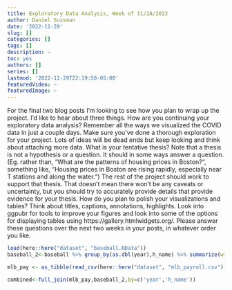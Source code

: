 ```yaml
---
title: Exploratory Data Analysis, Week of 11/28/2022
author: Daniel Sussman
date: '2022-11-29'
slug: []
categories: []
tags: []
description: ~
toc: yes
authors: []
series: []
lastmod: '2022-11-29T22:19:58-05:00'
featuredVideo: ~
featuredImage: ~
---
```


For the final two blog posts I’m looking to see how you plan to wrap up the project. I’d like to hear about three things.
How are you continuing your exploratory data analysis? Remember all the ways we visualized the COVID data in just a couple days. Make sure you’ve done a thorough exploration for your project. Lots of ideas will be dead ends but keep looking and think about attaching more data.
What is your tentative thesis? Note that a thesis is not a hypothesis or a question. It should in some ways answer a question. (Eg. rather than, “What are the patterns of housing prices in Boston?“, something like, “Housing prices in Boston are rising rapidly, especially near T stations and along the water.“) The rest of the project should work to support that thesis. That doesn’t mean there won’t be any caveats or uncertainty, but you should try to accurately  provide details that provide evidence for your thesis.
How do you plan to polish your visualizations and tables? Think about titles, captions, annotations, highlights. Look into ggpubr for tools to improve your figures and look into some of the options for displaying tables using https://gallery.htmlwidgets.org/.
Please answer these questions over the next two weeks in your posts, in whatever order you like.


```r
load(here::here("dataset", "baseball.RData"))
baseball_2<-baseball %>% group_by(as.dbl(year),h_name) %>% summarize(win=mean(score_diff))

mlb_pay <- as_tibble(read_csv(here::here("dataset", "mlb_payroll.csv"), show_col_types = FALSE))

combined<-full_join(mlb_pay,baseball_2,by=c('year','h_name'))
```